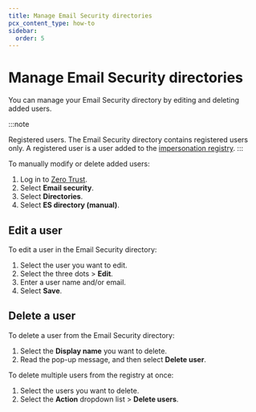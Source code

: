 ```yaml
---
title: Manage Email Security directories
pcx_content_type: how-to
sidebar:
  order: 5
---
```


# Manage Email Security directories

You can manage your Email Security directory by editing and deleting added users.

:::note

Registered users. The Email Security directory contains registered users only. A registered user is a user added to the [impersonation registry](/cloudflare-one/email-security/detection-settings/impersonation-registry/).
:::

To manually modify or delete added users:

1. Log in to [Zero Trust](https://one.dash.cloudflare.com/).
2. Select **Email security**.
3. Select **Directories**.
4. Select **ES directory (manual)**.

## Edit a user

To edit a user in the Email Security directory:

1. Select the user you want to edit.
2. Select the three dots > **Edit**.
3. Enter a user name and/or email.
4. Select **Save**.

## Delete a user

To delete a user from the Email Security directory:

1. Select the **Display name** you want to delete.
2. Read the pop-up message, and then select **Delete user**.

To delete multiple users from the registry at once:

1. Select the users you want to delete.
2. Select the **Action** dropdown list > **Delete users**.